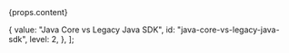 <div>{props.content}</div>

  {
    value: "Java Core vs Legacy Java SDK",
    id: "java-core-vs-legacy-java-sdk",
    level: 2,
  },
];
